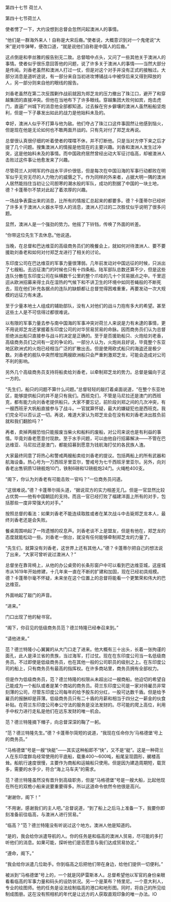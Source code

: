 

第四十七节 荷兰人

第四十七节荷兰人

使者愣了一下，大约没想到总督会忽然问起澳洲人的事情。

“他们是一群海外来人！自称是大宋后裔。”使者说，大概意识到对一个鬼佬说“大宋”是对牛弹琴，便改口道，“就是说他们自称是中国人的后裔。”

这点倒是和李丝雅的报告别无二致。总督暗中点头，又问了一些其他关于澳洲人的事情。使者似乎很乐意回答他的问题，说了许多关于澳洲人的事情――当然大部分是传闻。刘香老虽然和澳洲人打过一仗，但是对这个对手并没有正式的接触过。大部分消息是道听途说，有一部分来自当初进攻博铺战斗中被俘后来又得到释放的人，另一部分则来自他的眼线的报告。

刘香老虽然在第二次反围剿作战前就因为郑芝龙的压力撤出了珠江口，避开了和穿越集团的直接冲突。但他在当地布下了许多眼线。穿越集团大败何如宾，炮击虎门，直逼广州城下的消息他全部都知道。过去躲在穷乡僻壤的澳洲人虽然船船坚炮利，但是一下子暴发出如此的战力是他始料未及的。

幸好，澳洲人似乎不打算与他为敌。他们夺占了珠江口这件事固然让他感到恼火，但是现在他是无论如何也不敢两面开战的。只有先对付了郑芝龙再说。

总督很认真很仔细的听着使者的喋喋不休，并不打断他。只是当对方停下来之后才提了几个问题。搜集澳洲人的情报是他现在的主要兴趣。刘香和澳洲人发生过冲突，这是他始料未及的事情。而中国政府居然曾经出动大军征讨临高，却被澳洲人击败过这件事让他愈发来了兴趣。

尽管荷兰人对明军的作战水平评价很低，但是每次在中国沿海的军事行动都败在明军似乎无穷无尽的人力物力的威慑之下。作为同样的外来者，占据大明一隅的澳洲人居然能挡住当初让公司胆寒的潮水般的军队，成功的割据了中国的一块土地，德？卡蓬蒂尔不禁对此起了着浓厚的兴趣。

一场战争表露出来的消息，比所有的情报汇总起来的都要多。德？卡蓬蒂尔已经听了许多关于澳洲人火器水平惊人的消息，澳洲人打过的二次胜仗似乎说明了很多问题。

显然，澳洲人是一个强劲的势力。他摇了下铃铛，传唤了外面的听差。

“你带这位先生下去休息。”他说道。

当晚，在总督和巴达维亚的高级商务员们的晚餐会上，就如何对待澳洲人、要不要援助刘香老和如何对付郑芝龙进行了相关的讨论。

东印度公司在巴达维亚的军事力量很薄弱。几年前发动对中国远征的时候，只派出了七艘船。去远征澳门的时候也只有十四条船。陆军部队总数还算不少，但是这些连队分散在东印度公司在纵横数千公里的整个爪哇的几十个贸易据点之中。千里迢迢从欧洲招募来得士兵在湿热的气候下和不讲卫生的环境中如同苍蝇般的不断死去，现在他们补充各据点的连队的缺额都让总督觉得困难重重，再要发动一次大规模的远征力有未逮。

至于少量本地土人组成的辅助部队，没有人对他们的战斗力抱有多大的希望。甚至这些土人是不可信得过都很难说。

以有限的军事力量去参与南中国海的军事冲突对荷兰人来说是力有未逮的事情，更不用说郑芝龙还掌握着东印度公司的对华贸易贸易的命脉。因而商务员们认为总督拒绝派出船只直接参与战斗的决定是正确的。至于是否援助船只、火炮给刘老香，高级商务员们之间有一定的争论的。一部分人认为，火炮尚且好说，毕竟整个东亚地区欧洲式的火炮已经相当广泛的扩散出去。但是使用欧式船只的海盗还是极少数。刘香老的舰队中突然增加两艘欧洲船只会严重刺激郑芝龙，可能会造成对公司不利的影响。

另外几个高级商务员支持将船卖给刘香老，以牵制郑芝龙的势力。总督是偏向于这一方的。

“先生们，船只的问题不算什么问题。”总督轻轻的敲打着桌面说道，“在整个东亚地区，能够提供船只的并不是只有我们。西班克们，不管是马尼拉还是澳门的西班克，都有能力向刘香老提供船只。大家不要忘记，前阶段刘郑之间的几次冲突，有一艘西班牙大帆船直接参与了战斗。一官就算怀疑，最大的嫌疑犯也是西班克。我们完全可以否认这一切。再说，难道大家认为郑芝龙会在没有和刘香老决出胜负前就和我们翻脸吗？”

再者，卖掉两艘恐怕只能报废当柴火和船料的废船，对公司来说也是有利益的事情。毕竟刘香老愿意付现款。至于水手问题，可以由他自行招募解决――不管在巴达维亚、马尼拉还是澳门，都能招募到愿意为钱航海打仗的各民族人渣。

大家最终同意了将热心和警戒两艘船卖给刘香老的提议。包括两船上的所有武器和航海设备。热心号为一万西班牙里亚尔，警戒号为七千西班牙里亚尔。另外，向刘香老出售铜质12磅舰炮10门，铁制6磅和12磅舰炮24门。火绳枪400支。

“阁下，你认为刘香老有可能击败一官吗？”一位商务员问道。

“这很难说。”德？卡蓬蒂尔摇头道，“据说双方的实力相差无几。但是一官显然比较占优势――他有中国朝廷的支持。而且一官已经打败了福建洋面上所有的对手，包括那些一度非常强大的对手。”

按照总督的看法：如果刘香老不能连续取胜或者在某次战斗中击毙郑芝龙本人，最终刘香老还是会失败。

餐桌周围响起了一阵遗憾的叹息声。刘香老谈不上是盟友，但是有他在，郑芝龙的态度就能松动一些。刘香老一倒台，就没有任何能够牵制郑芝龙的力量了。

“先生们，就算没有刘香老，这世界上还有其他人。”德？卡蓬蒂尔把自己的想法说了出来，“大家可曾听说过澳洲人？”

总督坐在靠背椅上，从他的办公桌旁的长条形窗户中可以看到巴达维亚城，这座城市从1619年开始修建，十几年来一直在不断的扩建和加固，现在已经初具规模。德？卡蓬蒂尔毫不怀疑，未来坐在这个位置上的总督将能看一个更繁荣和伟大的巴达维亚。

外面响起了敲门的声音。

“进来。”

门口出现了他的秘书官。

“阁下，你召见的低级商务员范？德兰特隆已经奉召来到。”

“请他进来。”

范？德兰特隆小心翼翼的从大门口走了进来。他大概有三十出头，长着一张拘谨的面孔，此人是泽兰省的贵族，当过海军，打过仗。现在在东印度公司当一名低级商务员。不过即使是低级商务员，也在其他一般的公司职员的级别之上。在东印度公司的船上，只有商务员有最高的指挥权。在许多商站里，商务员拥有全部权力。

但是作为低级商务员，范？德兰特隆的权限从未超出过一艘商船。他迫切的希望自己能成为一个船队或者是某个商站的商务员。荷兰东印度公司是一家对待雇员非常刻薄的公司，尽管东印度公司每年的给予股东的分红，一股可达数千盾。但是给予雇员的报酬却是菲薄。低级商务员只有二十盾的月薪和相当于四分之一薪金的伙食补贴。在荷兰东印度公司奉公守法的服务是没法发财的。尽可能的爬上高位，利用手中权力进行走私是他们在远东发财的唯一机会。

范？德兰特隆摘下帽子，向总督深深的鞠了一躬。

“范？德兰特隆先生。”德？卡蓬蒂尔简短的说道，“我现在任命你为‘马格德堡’号上的商务员。”

“马格德堡”号是一艘“快艇”――其实这种船即不“快”，又不是“艇”。这是一种荷兰人在东印度群岛经常使用的平底船，载重400～600吨，船尾呈现圆形，艉楼高耸。船航行速度很慢，主要作为商船和运输船只使用。但是因为建造周期短，载货多，需要的水手少，符合“海上马车夫”的需求。

范？德兰特隆虽然没有晋升到高级职务，但是“马格德堡”号是一艘大船，比起他现在所在的双桅小船来说要重要得多。所以这道命令依然令他很是高兴。

“谢谢你，阁下！”

“不用谢，感谢我们的主人吧。”总督说道，“到了船上之后马上准备一下，我要你即刻准备前往临高，与澳洲人进行贸易。”

“临高？”范？德兰特隆没有听说过这个地方。澳洲人他是知道的。

“是的，我会给你派遣导航的人。你的任务是和临高的澳洲人贸易，尽可能的多打听他们的消息。如果可能，探听他们是否愿意与我们达成贸易协定。”

“遵命，阁下。”

“我会给你派遣几位助手。你到临高之后把他们带在身边，给他们提供一切便利。”

被派到“马格德堡”号上的，一个就是冈萨雷斯本人。总督希望他以军官的身份亲眼看看临高的军事力量和码头的设防状况。另一个是莱布？特里尼。一个意大利人，专业的绘图师。他的任务是设法绘制临高的港口和地形图。同时，将自己的所见绘制成图册。这在没有照相机的年代是让远方的人获取直观印象的唯一办法。IO

